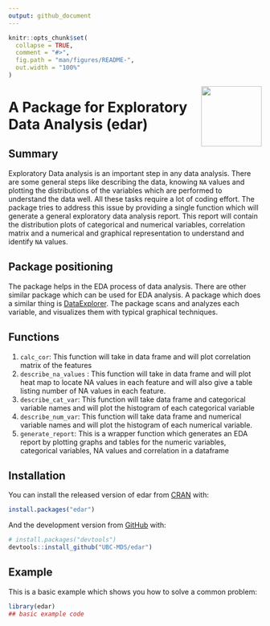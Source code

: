 ```yaml
---
output: github_document
---
```


<!-- README.md is generated from README.Rmd. Please edit that file -->

```r
knitr::opts_chunk$set(
  collapse = TRUE,
  comment = "#>",
  fig.path = "man/figures/README-",
  out.width = "100%"
)
```

<img src="img/edar.png" width="120" align = "right">

# A Package for Exploratory Data Analysis (edar)

<!-- badges: start -->
<!-- badges: end -->

## Summary

Exploratory Data analysis is an important step in any data analysis. There are some general steps like describing the data, knowing `NA` values and plotting the distributions of the variables  which are performed to understand the data well. All these tasks require a lot of coding effort. The package tries to address this issue by providing a single function which will generate a general exploratory data analysis report. This report will contain the distribution plots of categorical and numerical variables, correlation matrix and a numerical and graphical representation to understand and identify `NA` values.

## Package positioning

The package helps in the EDA process of data analysis. There are other similar package which can be used for EDA analysis. A package which does a similar thing is [DataExplorer](https://www.rdocumentation.org/packages/DataExplorer/versions/0.8.1). The package scans and
analyzes each variable, and visualizes them with typical graphical techniques.

## Functions

1. `calc_cor`: This function will take in data frame and will plot correlation matrix of the features
2. `describe_na_values` : This function will take in data frame and will plot heat map to locate NA values in each feature and will also give a table listing number of NA values in each feature.
3. `describe_cat_var`: This function will take data frame and categorical variable names and will plot the histogram of each categorical variable
4. `describe_num_var`: This function will take data frame and numerical variable names and will plot the histogram of each numerical variable.
5. `generate_report`: This is a wrapper function which generates an EDA report by plotting graphs and tables for the numeric variables, categorical variables, NA values and correlation in a dataframe

## Installation

You can install the released version of edar from [CRAN](https://CRAN.R-project.org) with:

``` r
install.packages("edar")
```

And the development version from [GitHub](https://github.com/) with:

``` r
# install.packages("devtools")
devtools::install_github("UBC-MDS/edar")
```
## Example

This is a basic example which shows you how to solve a common problem:

```r
library(edar)
## basic example code
```
